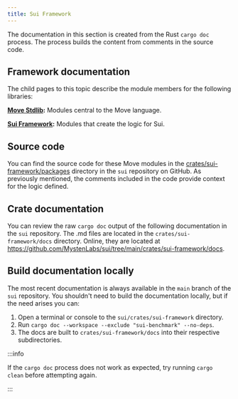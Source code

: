 ```yaml
---
title: Sui Framework
---
```


The documentation in this section is created from the Rust `cargo doc` process. The process builds the content from comments in the source code.   

## Framework documentation

The child pages to this topic describe the module members for the following libraries:

**<a href="./framework/move-stdlib" data-noBrokenLinkCheck='true'>Move Stdlib</a>:** Modules central to the Move language.

**<a href="./framework/sui-framework" data-noBrokenLinkCheck='true'>Sui Framework</a>:** Modules that create the logic for Sui.

## Source code

You can find the source code for these Move modules in the [crates/sui-framework/packages](https://github.com/MystenLabs/sui/tree/main/crates/sui-framework/packages) directory in the `sui` repository on GitHub. As previously mentioned, the comments included in the code provide context for the logic defined.

## Crate documentation

You can review the raw `cargo doc` output of the following documentation in the `sui` repository. The .md files are located in the `crates/sui-framework/docs` directory. Online, they are located at https://github.com/MystenLabs/sui/tree/main/crates/sui-framework/docs.

## Build documentation locally

The most recent documentation is always available in the `main` branch of the `sui` repository. You shouldn't need to build the documentation locally, but if the need arises you can:

1. Open a terminal or console to the `sui/crates/sui-framework` directory.
1. Run `cargo doc --workspace --exclude "sui-benchmark" --no-deps`.
1. The docs are built to `crates/sui-framework/docs` into their respective subdirectories.

:::info

If the `cargo doc` process does not work as expected, try running `cargo clean` before attempting again. 

:::
